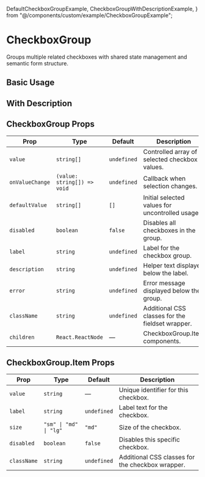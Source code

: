   DefaultCheckboxGroupExample,
  CheckboxGroupWithDescriptionExample,
} from "@/components/custom/example/CheckboxGroupExample";

# CheckboxGroup

Groups multiple related checkboxes with shared state management and semantic form structure.

<InstallTabs components="CheckboxGroup" />

## Basic Usage

<DefaultCheckboxGroupExample />

## With Description

<CheckboxGroupWithDescriptionExample />

## CheckboxGroup Props

| Prop            | Type                        | Default     | Description                                      |
| --------------- | --------------------------- | ----------- | ------------------------------------------------ |
| `value`         | `string[]`                  | `undefined` | Controlled array of selected checkbox values.    |
| `onValueChange` | `(value: string[]) => void` | `undefined` | Callback when selection changes.                 |
| `defaultValue`  | `string[]`                  | `[]`        | Initial selected values for uncontrolled usage.  |
| `disabled`      | `boolean`                   | `false`     | Disables all checkboxes in the group.            |
| `label`         | `string`                    | `undefined` | Label for the checkbox group.                    |
| `description`   | `string`                    | `undefined` | Helper text displayed below the label.           |
| `error`         | `string`                    | `undefined` | Error message displayed below the group.         |
| `className`     | `string`                    | `undefined` | Additional CSS classes for the fieldset wrapper. |
| `children`      | `React.ReactNode`           | —           | CheckboxGroup.Item components.                   |

## CheckboxGroup.Item Props

| Prop        | Type                   | Default     | Description                                      |
| ----------- | ---------------------- | ----------- | ------------------------------------------------ |
| `value`     | `string`               | —           | Unique identifier for this checkbox.             |
| `label`     | `string`               | `undefined` | Label text for the checkbox.                     |
| `size`      | `"sm" \| "md" \| "lg"` | `"md"`      | Size of the checkbox.                            |
| `disabled`  | `boolean`              | `false`     | Disables this specific checkbox.                 |
| `className` | `string`               | `undefined` | Additional CSS classes for the checkbox wrapper. |
